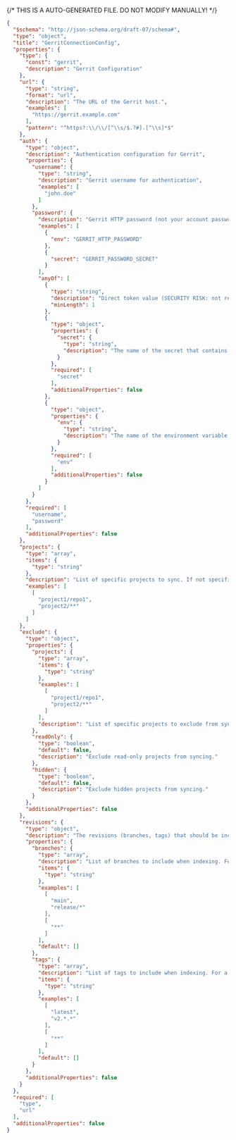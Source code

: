 {/* THIS IS A AUTO-GENERATED FILE. DO NOT MODIFY MANUALLY! */}
```json
{
  "$schema": "http://json-schema.org/draft-07/schema#",
  "type": "object",
  "title": "GerritConnectionConfig",
  "properties": {
    "type": {
      "const": "gerrit",
      "description": "Gerrit Configuration"
    },
    "url": {
      "type": "string",
      "format": "url",
      "description": "The URL of the Gerrit host.",
      "examples": [
        "https://gerrit.example.com"
      ],
      "pattern": "^https?:\\/\\/[^\\s/$.?#].[^\\s]*$"
    },
    "auth": {
      "type": "object",
      "description": "Authentication configuration for Gerrit",
      "properties": {
        "username": {
          "type": "string",
          "description": "Gerrit username for authentication",
          "examples": [
            "john.doe"
          ]
        },
        "password": {
          "description": "Gerrit HTTP password (not your account password). Generate this in Gerrit → Settings → HTTP Credentials → Generate Password.",
          "examples": [
            {
              "env": "GERRIT_HTTP_PASSWORD"
            },
            {
              "secret": "GERRIT_PASSWORD_SECRET"
            }
          ],
          "anyOf": [
            {
              "type": "string",
              "description": "Direct token value (SECURITY RISK: not recommended for production - use secrets or environment variables instead)",
              "minLength": 1
            },
            {
              "type": "object",
              "properties": {
                "secret": {
                  "type": "string",
                  "description": "The name of the secret that contains the token."
                }
              },
              "required": [
                "secret"
              ],
              "additionalProperties": false
            },
            {
              "type": "object",
              "properties": {
                "env": {
                  "type": "string",
                  "description": "The name of the environment variable that contains the token. Only supported in declarative connection configs."
                }
              },
              "required": [
                "env"
              ],
              "additionalProperties": false
            }
          ]
        }
      },
      "required": [
        "username",
        "password"
      ],
      "additionalProperties": false
    },
    "projects": {
      "type": "array",
      "items": {
        "type": "string"
      },
      "description": "List of specific projects to sync. If not specified, all projects will be synced. Glob patterns are supported",
      "examples": [
        [
          "project1/repo1",
          "project2/**"
        ]
      ]
    },
    "exclude": {
      "type": "object",
      "properties": {
        "projects": {
          "type": "array",
          "items": {
            "type": "string"
          },
          "examples": [
            [
              "project1/repo1",
              "project2/**"
            ]
          ],
          "description": "List of specific projects to exclude from syncing."
        },
        "readOnly": {
          "type": "boolean",
          "default": false,
          "description": "Exclude read-only projects from syncing."
        },
        "hidden": {
          "type": "boolean",
          "default": false,
          "description": "Exclude hidden projects from syncing."
        }
      },
      "additionalProperties": false
    },
    "revisions": {
      "type": "object",
      "description": "The revisions (branches, tags) that should be included when indexing. The default branch (HEAD) is always indexed. A maximum of 64 revisions can be indexed, with any additional revisions being ignored.",
      "properties": {
        "branches": {
          "type": "array",
          "description": "List of branches to include when indexing. For a given repo, only the branches that exist on the repo's remote *and* match at least one of the provided `branches` will be indexed. The default branch (HEAD) is always indexed. Glob patterns are supported. A maximum of 64 branches can be indexed, with any additional branches being ignored.",
          "items": {
            "type": "string"
          },
          "examples": [
            [
              "main",
              "release/*"
            ],
            [
              "**"
            ]
          ],
          "default": []
        },
        "tags": {
          "type": "array",
          "description": "List of tags to include when indexing. For a given repo, only the tags that exist on the repo's remote *and* match at least one of the provided `tags` will be indexed. Glob patterns are supported. A maximum of 64 tags can be indexed, with any additional tags being ignored.",
          "items": {
            "type": "string"
          },
          "examples": [
            [
              "latest",
              "v2.*.*"
            ],
            [
              "**"
            ]
          ],
          "default": []
        }
      },
      "additionalProperties": false
    }
  },
  "required": [
    "type",
    "url"
  ],
  "additionalProperties": false
}
```
